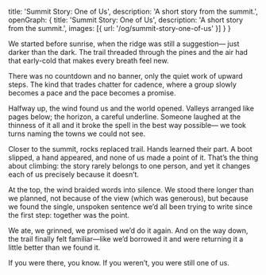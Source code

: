   title: 'Summit Story: One of Us',
  description: 'A short story from the summit.',
  openGraph: {
    title: 'Summit Story: One of Us',
    description: 'A short story from the summit.',
    images: [{ url: '/og/summit-story-one-of-us' }]
  }
}

We started before sunrise, when the ridge was still a suggestion—
just darker than the dark. The trail threaded through the pines and
the air had that early-cold that makes every breath feel new.

There was no countdown and no banner, only the quiet work of upward
steps. The kind that trades chatter for cadence, where a group slowly
becomes a pace and the pace becomes a promise.

Halfway up, the wind found us and the world opened. Valleys arranged
like pages below; the horizon, a careful underline. Someone laughed at
the thinness of it all and it broke the spell in the best way possible—
we took turns naming the towns we could not see.

Closer to the summit, rocks replaced trail. Hands learned their part.
A boot slipped, a hand appeared, and none of us made a point of it.
That’s the thing about climbing: the story rarely belongs to one
person, and yet it changes each of us precisely because it doesn’t.

At the top, the wind braided words into silence. We stood there longer
than we planned, not because of the view (which was generous), but
because we found the single, unspoken sentence we’d all been trying to
write since the first step: together was the point.

We ate, we grinned, we promised we’d do it again. And on the way down,
the trail finally felt familiar—like we’d borrowed it and were
returning it a little better than we found it.

If you were there, you know. If you weren’t, you were still one of us.

